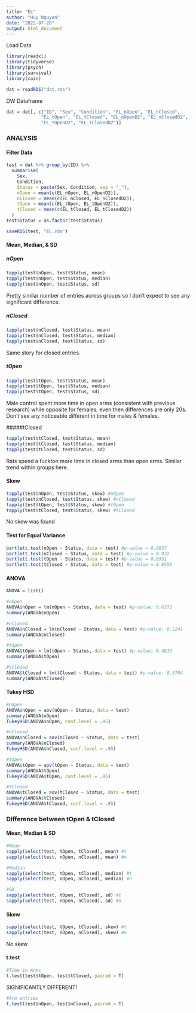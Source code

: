 ---
title: "EL"
author: "Huy Nguyen"
date: "2022-07-20"
output: html_document
---

Load Data
```{r}
library(readxl)
library(tidyverse)
library(psych)
library(survival)
library(coin)

dat = readRDS("dat.rds")
```

DW Dataframe
```{r}
dat = dat[, c("ID", "Sex", "Condition", "EL_nOpen", "EL_nClosed", 
             "EL_tOpen", "EL_tClosed", "EL_nOpenD2", "EL_nClosedD2", 
             "EL_tOpenD2", "EL_tClosedD2")]
```

### **ANALYSIS**
#### Filter Data
```{r}
test = dat %>% group_by(ID) %>%
  summarise(
    Sex, 
    Condition, 
    Status = paste(Sex, Condition, sep = "_"),
    nOpen = mean(c(EL_nOpen, EL_nOpenD2)),
    nClosed = mean(c(EL_nClosed, EL_nClosedD2)),
    tOpen = mean(c(EL_tOpen, EL_tOpenD2)),
    tClosed = mean(c(EL_tClosed, EL_tClosedD2))
  ) 
test$Status = as.factor(test$Status)

saveRDS(test, "EL.rds")
```

#### Mean, Median, & SD
##### nOpen 
```{r}
tapply(test$nOpen, test$Status, mean)
tapply(test$nOpen, test$Status, median)
tapply(test$nOpen, test$Status, sd)
```
Pretty similar number of entries across groups so I don't expect to see any significant difference. 

##### nClosed
```{r}
tapply(test$nClosed, test$Status, mean)
tapply(test$nClosed, test$Status, median)
tapply(test$nClosed, test$Status, sd)
```
Same story for closed entries. 

##### tOpen
```{r}
tapply(test$tOpen, test$Status, mean)
tapply(test$tOpen, test$Status, median)
tapply(test$tOpen, test$Status, sd)
```
Male control spent more time in open arms (consistent with previous research) while opposite for females, even then differences are only 20s. Don't see any noticeable different in time for males & females. 

#####tClosed
```{r}
tapply(test$tClosed, test$Status, mean)
tapply(test$tClosed, test$Status, median)
tapply(test$tClosed, test$Status, sd)
```
Rats spend a fuckton more time in closed arms than open arms. Similar trend within groups here. 

#### Skew
```{r}
tapply(test$nOpen, test$Status, skew) #nOpen
tapply(test$nClosed, test$Status, skew) #nClosed
tapply(test$tOpen, test$Status, skew) #tOpen
tapply(test$tClosed, test$Status, skew) #tClosed
```
No skew was found

#### Test for Equal Variance
```{r}
bartlett.test(nOpen ~ Status, data = test) #p-value = 0.9637
bartlett.test(nClosed ~ Status, data = test) #p-value = 0.932
bartlett.test(tOpen ~ Status, data = test) #p-value = 0.8951
bartlett.test(tClosed ~ Status, data = test) #p-value = 0.8559
```

#### ANOVA
```{r}
ANOVA = list()
```

```{r}
#nOpen
ANOVA$nOpen = lm(nOpen ~ Status, data = test) #p-value: 0.6373
summary(ANOVA$nOpen)
```

```{r}
#nClosed
ANOVA$nClosed = lm(nClosed ~ Status, data = test) #p-value: 0.5241
summary(ANOVA$nClosed)
```

```{r}
#tOpen
ANOVA$tOpen = lm(tOpen ~ Status, data = test) #p-value: 0.4819
summary(ANOVA$tOpen)
```

```{r}
#tClosed
ANOVA$tClosed = lm(tClosed ~ Status, data = test) #p-value: 0.5704
summary(ANOVA$tClosed)
```

#### Tukey HSD
```{r}
#nOpen
ANOVA$nOpen = aov(nOpen ~ Status, data = test)
summary(ANOVA$nOpen)
TukeyHSD(ANOVA$nOpen, conf.level = .95)
```

```{r}
#nClosed
ANOVA$nClosed = aov(nClosed ~ Status, data = test)
summary(ANOVA$nClosed)
TukeyHSD(ANOVA$nClosed, conf.level = .95)
```

```{r}
#tOpen
ANOVA$tOpen = aov(tOpen ~ Status, data = test)
summary(ANOVA$tOpen)
TukeyHSD(ANOVA$tOpen, conf.level = .95)
```

```{r}
#tClosed
ANOVA$tClosed = aov(tClosed ~ Status, data = test)
summary(ANOVA$tClosed)
TukeyHSD(ANOVA$tClosed, conf.level = .95)
```

### Difference between tOpen & tClosed
#### Mean, Median & SD
```{r}
#Mean
sapply(select(test, tOpen, tClosed), mean) #t
sapply(select(test, nOpen, nClosed), mean) #n
```

```{r}
#Median
sapply(select(test, tOpen, tClosed), median) #t
sapply(select(test, nOpen, nClosed), median) #n
```

```{r}
#SD
sapply(select(test, tOpen, tClosed), sd) #t
sapply(select(test, nOpen, nClosed), sd) #n
```

#### Skew
```{r}
sapply(select(test, tOpen, tClosed), skew) #t
sapply(select(test, nOpen, nClosed), skew) #n
```
No skew

#### t.test
```{r}
#Time in Arms
t.test(test$tOpen, test$tClosed, paired = T)
```
SIGNIFICANTLY DIFFERENT!

```{r}
#Arm entries 
t.test(test$nOpen, test$nClosed, paired = T)
```

